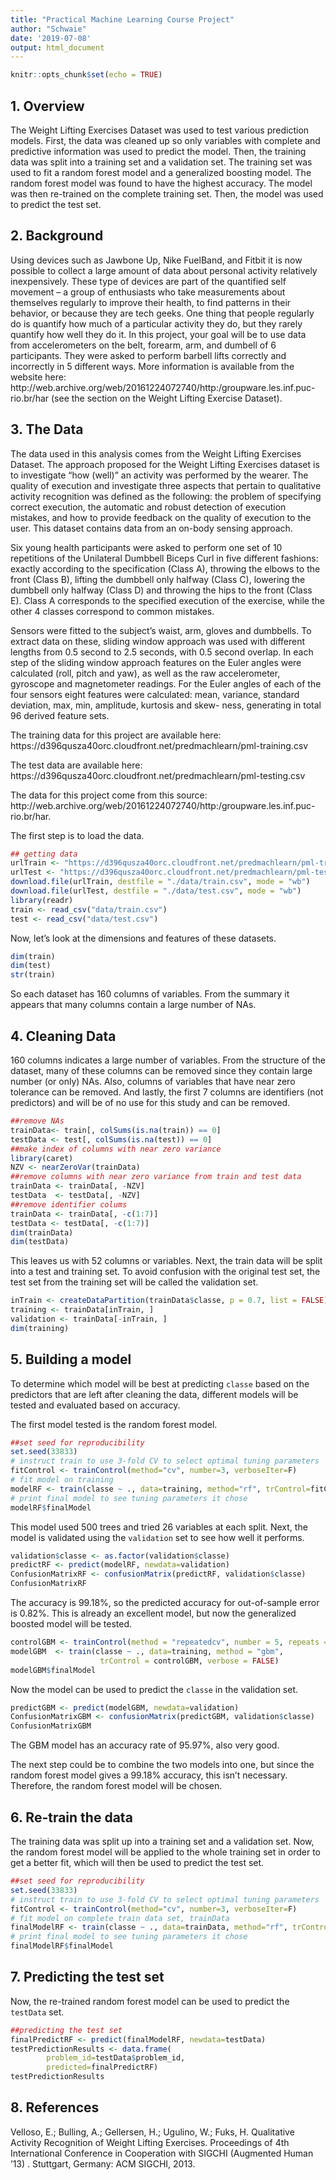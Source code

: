 ```yaml
---
title: "Practical Machine Learning Course Project"
author: "Schwaie"
date: '2019-07-08'
output: html_document
---
```


```r
knitr::opts_chunk$set(echo = TRUE)
```

## 1. Overview

The Weight Lifting Exercises Dataset was used to test various prediction models. First, the data was cleaned up so only variables with complete and predictive information was used to predict the model. Then, the training data was split into a training set and a validation set. The training set was used to fit a random forest model and a generalized boosting model. The random forest model was found to have the highest accuracy. The model was then re-trained on the complete training set. Then, the model was used to predict the test set. 

## 2. Background
Using devices such as Jawbone Up, Nike FuelBand, and Fitbit it is now possible to collect a large amount of data about personal activity relatively inexpensively. These type of devices are part of the quantified self movement – a group of enthusiasts who take measurements about themselves regularly to improve their health, to find patterns in their behavior, or because they are tech geeks. One thing that people regularly do is quantify how much of a particular activity they do, but they rarely quantify how well they do it. In this project, your goal will be to use data from accelerometers on the belt, forearm, arm, and dumbell of 6 participants. They were asked to perform barbell lifts correctly and incorrectly in 5 different ways. More information is available from the website here: http://web.archive.org/web/20161224072740/http:/groupware.les.inf.puc-rio.br/har (see the section on the Weight Lifting Exercise Dataset).

## 3. The Data

The data used in this analysis comes from the Weight Lifting Exercises Dataset. 
The approach proposed for the Weight Lifting Exercises dataset is to investigate "how (well)" an activity was performed by the wearer. The quality of execution and investigate three aspects that pertain to qualitative activity recognition was defined as the following: the problem of specifying correct execution, the automatic and robust detection of execution mistakes, and how to provide feedback on the quality of execution to the user. This dataset contains data from an on-body sensing approach. 

Six young health participants were asked to perform one set of 10 repetitions of the Unilateral Dumbbell Biceps Curl in five different fashions: exactly according to the specification (Class A), throwing the elbows to the front (Class B), lifting the dumbbell only halfway (Class C), lowering the dumbbell only halfway (Class D) and throwing the hips to the front (Class E). Class A corresponds to the specified execution of the exercise, while the other 4 classes correspond to common mistakes. 

Sensors were fitted to the subject's waist, arm, gloves and dumbbells. To extract data on these, sliding window approach was used with different lengths from 0.5 second to 2.5 seconds, with 0.5 second overlap. In each step of the sliding window approach features on the Euler angles were calculated (roll, pitch and yaw), as well as the raw accelerometer, gyroscope and magnetometer readings. For the Euler angles of each of the four sensors eight features were calculated: mean, variance, standard deviation, max, min, amplitude, kurtosis and skew- ness, generating in total 96 derived feature sets.

The training data for this project are available here:
https://d396qusza40orc.cloudfront.net/predmachlearn/pml-training.csv

The test data are available here:
https://d396qusza40orc.cloudfront.net/predmachlearn/pml-testing.csv

The data for this project come from this source: http://web.archive.org/web/20161224072740/http:/groupware.les.inf.puc-rio.br/har.

The first step is to load the data. 
```r
## getting data
urlTrain <- "https://d396qusza40orc.cloudfront.net/predmachlearn/pml-training.csv"
urlTest <- "https://d396qusza40orc.cloudfront.net/predmachlearn/pml-testing.csv"
download.file(urlTrain, destfile = "./data/train.csv", mode = "wb")
download.file(urlTest, destfile = "./data/test.csv", mode = "wb")
library(readr)
train <- read_csv("data/train.csv")
test <- read_csv("data/test.csv")
```
Now, let's look at the dimensions and features of these datasets.
```r
dim(train)
dim(test)
str(train)
```
So each dataset has 160 columns of variables. 
From the summary it appears that many columns contain a large number of NAs. 

## 4. Cleaning Data

160 columns indicates a large number of variables. From the structure of the dataset, many of these columns can be removed since they contain large number (or only) NAs. Also, columns of variables that have near zero tolerance can be removed. And lastly, the first 7 columns are identifiers (not predictors) and will be of no use for this study and can be removed. 
```r
##remove NAs
trainData<- train[, colSums(is.na(train)) == 0]
testData <- test[, colSums(is.na(test)) == 0]
##make index of columns with near zero variance
library(caret)
NZV <- nearZeroVar(trainData)
##remove columns with near zero variance from train and test data
trainData <- trainData[, -NZV]
testData  <- testData[, -NZV]
##remove identifier colums
trainData <- trainData[, -c(1:7)]
testData <- testData[, -c(1:7)]
dim(trainData)
dim(testData)
```
This leaves us with 52 columns or variables. 
Next, the train data will be split into a test and training set. To avoid confusion with the original test set, the test set from the training set will be called the validation set.
```r
inTrain <- createDataPartition(trainData$classe, p = 0.7, list = FALSE)
training <- trainData[inTrain, ]
validation <- trainData[-inTrain, ]
dim(training)
```
## 5. Building a model

To determine which model will be best at predicting `classe` based on the predictors that are left after cleaning the data, different models will be tested and evaluated based on accuracy. 

The first model tested is the random forest model. 
```r
##set seed for reproducibility
set.seed(33833)
# instruct train to use 3-fold CV to select optimal tuning parameters
fitControl <- trainControl(method="cv", number=3, verboseIter=F)
# fit model on training
modelRF <- train(classe ~ ., data=training, method="rf", trControl=fitControl)
# print final model to see tuning parameters it chose
modelRF$finalModel
```
This model used 500 trees and tried 26 variables at each split. 
Next, the model is validated using the `validation` set to see how well it performs.
```r
validation$classe <- as.factor(validation$classe)
predictRF <- predict(modelRF, newdata=validation)
ConfusionMatrixRF <- confusionMatrix(predictRF, validation$classe)
ConfusionMatrixRF
```
The accuracy is 99.18%, so the predicted accuracy for out-of-sample error is 0.82%. 
This is already an excellent model, but now the generalized boosted model will be tested.

```r
controlGBM <- trainControl(method = "repeatedcv", number = 5, repeats = 1)
modelGBM  <- train(classe ~ ., data=training, method = "gbm",
                    trControl = controlGBM, verbose = FALSE)
modelGBM$finalModel
```
Now the model can be used to predict the `classe` in the validation set. 
```r
predictGBM <- predict(modelGBM, newdata=validation)
ConfusionMatrixGBM <- confusionMatrix(predictGBM, validation$classe)
ConfusionMatrixGBM
```
The GBM model has an accuracy rate of 95.97%, also very good. 

The next step could be to combine the two models into one, but since the random forest model gives a 99.18% accuracy, this isn't necessary. Therefore, the random forest model will be chosen.

## 6. Re-train the data

The training data was split up into a training set and a validation set. Now, the random forest model will be applied to the whole training set in order to get a better fit, which will then be used to predict the test set. 
```r
##set seed for reproducibility
set.seed(33833)
# instruct train to use 3-fold CV to select optimal tuning parameters
fitControl <- trainControl(method="cv", number=3, verboseIter=F)
# fit model on complete train data set, trainData
finalModelRF <- train(classe ~ ., data=trainData, method="rf", trControl=fitControl)
# print final model to see tuning parameters it chose
finalModelRF$finalModel
```

## 7. Predicting the test set

Now, the re-trained random forest model can be used to predict the `testData` set. 

```r
##predicting the test set
finalPredictRF <- predict(finalModelRF, newdata=testData)
testPredictionResults <- data.frame(
        problem_id=testData$problem_id,
        predicted=finalPredictRF)
testPredictionResults
```

## 8. References
Velloso, E.; Bulling, A.; Gellersen, H.; Ugulino, W.; Fuks, H. Qualitative Activity Recognition of Weight Lifting Exercises. Proceedings of 4th International Conference in Cooperation with SIGCHI (Augmented Human '13) . Stuttgart, Germany: ACM SIGCHI, 2013.